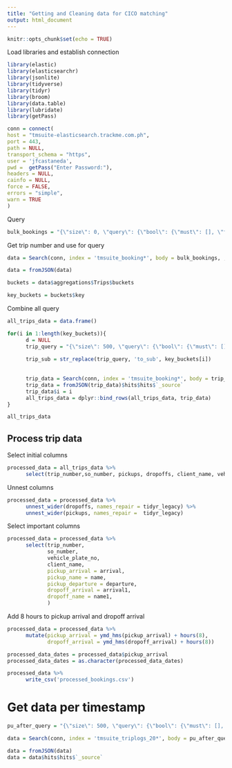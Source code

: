 ```yaml
---
title: "Getting and Cleaning data for CICO matching"
output: html_document
---
```


```r
knitr::opts_chunk$set(echo = TRUE)
```

Load libraries and establish connection
```r
library(elastic)
library(elasticsearchr)
library(jsonlite)
library(tidyverse)
library(tidyr)
library(broom)
library(data.table)
library(lubridate)
library(getPass)

conn = connect(
host = "tmsuite-elasticsearch.trackme.com.ph",
port = 443,
path = NULL,
transport_schema = "https",
user = 'jfcastaneda',
pwd =  getPass("Enter Password:"),
headers = NULL,
cainfo = NULL,
force = FALSE,
errors = "simple",
warn = TRUE
)
```

Query
```r
bulk_bookings = "{\"size\": 0, \"query\": {\"bool\": {\"must\": [], \"filter\": [{\"match_all\": {}}, {\"match_phrase\": {\"group_names\": \"Nestle\"}}, {\"match_phrase\": {\"client_name\": \"Pan Logistics\"}}, {\"match_phrase\": {\"data_complete\": \"true\"}}, {\"nested\": {\"path\": \"pickups\", \"query\": {\"range\": {\"pickups.arrival\": {\"gte\": \"2021-01-01 00:00:00\", \"lt\": \"2021-01-31 23:59:59\", \"time_zone\": \"+08:00\"}}}}}, {\"range\": {\"created\": {\"gte\": \"2020-02-02T05:36:37.761Z\", \"lte\": \"2021-02-02T05:36:37.761Z\", \"format\": \"strict_date_optional_time\"}}}], \"should\": [], \"must_not\": []}}, \"aggs\": {\"Trips\": {\"terms\": {\"field\": \"trip_number\", \"size\": 10000}}}}"
```

Get trip number and use for query
```r

data = Search(conn, index = 'tmsuite_booking*', body = bulk_bookings, , raw = TRUE)

data = fromJSON(data)

buckets = data$aggregations$Trips$buckets

key_buckets = buckets$key

```

Combine all query
```r
all_trips_data = data.frame()

for(i in 1:length(key_buckets)){
      d = NULL
      trip_query = "{\"size\": 500, \"query\": {\"bool\": {\"must\": [], \"filter\": [{\"bool\": {\"filter\": [{\"bool\": {\"should\": [{\"match_phrase\": {\"trip_number\": \"to_sub\"}}], \"minimum_should_match\": 1}}, {\"bool\": {\"should\": [{\"match_phrase\": {\"data_complete\": \"true\"}}], \"minimum_should_match\": 1}}]}}], \"should\": [], \"must_not\": []}}}"
      
      trip_sub = str_replace(trip_query, 'to_sub', key_buckets[i])
      
      
      trip_data = Search(conn, index = 'tmsuite_booking*', body = trip_sub, , raw = TRUE)
      trip_data = fromJSON(trip_data)$hits$hits$`_source`
      trip_data$i = i
      all_trips_data = dplyr::bind_rows(all_trips_data, trip_data)
}

all_trips_data
```


## Process trip data



Select initial columns
```r
processed_data = all_trips_data %>%
      select(trip_number,so_number, pickups, dropoffs, client_name, vehicle_plate_no)
```

Unnest columns
```r
processed_data = processed_data %>%
      unnest_wider(dropoffs, names_repair = tidyr_legacy) %>%
      unnest_wider(pickups, names_repair =  tidyr_legacy)
```

Select important columns
```r
processed_data = processed_data %>%
      select(trip_number,
             so_number,
             vehicle_plate_no,
             client_name,
             pickup_arrival = arrival,
             pickup_name = name,
             pickup_departure = departure,
             dropoff_arrival = arrival1,
             dropoff_name = name1,
             )
```


Add 8 hours to pickup arrival and dropoff arrival
```r
processed_data = processed_data %>%
      mutate(pickup_arrival = ymd_hms(pickup_arrival) + hours(8),
             dropoff_arrival = ymd_hms(dropoff_arrival) + hours(8))
```

```r
processed_data_dates = processed_data$pickup_arrival
processed_data_dates = as.character(processed_data_dates)
```

```r
processed_data %>%
      write_csv('processed_bookings.csv')
```

# Get data per timestamp

```r
pu_after_query = "{\"size\": 500, \"query\": {\"bool\": {\"must\": [], \"filter\": [{\"bool\": {\"filter\": [{\"bool\": {\"should\": [{\"match_phrase\": {\"group_names\": \"PAN Logistics\"}}], \"minimum_should_match\": 1}}, {\"bool\": {\"should\": [{\"match_phrase\": {\"alert_msgs\": \"entered\"}}], \"minimum_should_match\": 1}}]}}, {\"range\": {\"datestamp\": {\"gte\": \"2021-01-09 20:00:00\", \"time_zone\": \"Asia/Singapore\"}}}], \"should\": [], \"must_not\": []}}, \"sort\": [{\"datestamp\": {\"order\": \"asc\"}}]}"
```

```r
data = Search(conn, index = 'tmsuite_triplogs_20*', body = pu_after_query, , raw = TRUE)

data = fromJSON(data)
data = data$hits$hits$`_source`


```




